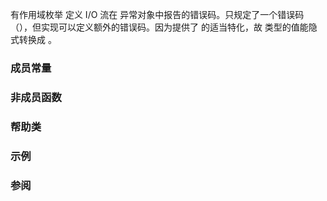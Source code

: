 {{cpp/title|io_errc}}
{{cpp/io/io_errc/navbar}}
{{dcl begin}}
{{dcl header|ios}}
{{dcl|since=c++11|1=
enum class io_errc {
    stream = 1,
};
}}
{{dcl end}}

有作用域枚举 {{tt|std::io_errc}} 定义 I/O 流在 {{lc|std::ios_base::failure}} 异常对象中报告的错误码。只规定了一个错误码（{{tt|std::io_errc::stream}}），但实现可以定义额外的错误码。因为提供了 {{lc|std::is_error_code_enum}} 的适当特化，故 {{tt|std::io_errc}} 类型的值能隐式转换成 {{lc|std::error_code}}。

===成员常量===
{{dsc begin}}
{{dsc hitem|枚举常量|值}}
{{dsc|{{tt|stream}}|{{c|1}}}}
{{dsc end}}

===非成员函数===
{{dsc begin}}
{{dsc inc|cpp/io/io_errc/dsc make_error_code}}
{{dsc inc|cpp/io/io_errc/dsc make_error_condition}}
{{dsc end}}

===帮助类===
{{dsc begin}}
{{dsc inc|cpp/io/io_errc/dsc is_error_code_enum}}
{{dsc end}}

===示例===
{{example
|code=
#include &lt;fstream&gt;
#include &lt;iostream&gt;

int main()
{
    std::ifstream f("doesn't exist");
    try
    {
        f.exceptions(f.failbit);
    }
    catch (const std::ios_base::failure&amp; e)
    {
        std::cout &lt;&lt; "捕获了 ios_base::failure。\n";
        if (e.code() == std::io_errc::stream)
            std::cout &lt;&lt; "错误码为 std::io_errc::stream\n";
    }
}
|output=
捕获了 ios_base::failure。
错误码为 std::io_errc::stream
}}

===参阅===
{{dsc begin}}
{{dsc inc|cpp/error/dsc error_code}}
{{dsc inc|cpp/error/dsc error_condition}}
{{dsc inc|cpp/io/ios_base/dsc failure|mem=std::ios_base}}
{{dsc end}}

{{langlinks|de|en|es|fr|it|ja|pt|ru}}